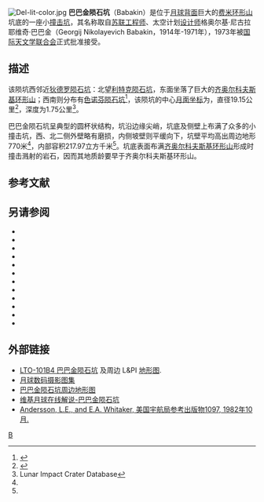 {{lunar crater data|
 image=Babakin_crater_annotated.jpg|
 caption=右侧部分是[[阿波罗15号|阿波罗15号]]拍摄，巴巴金陨石坑显示在边框中。|
 latitude=20.81|
 N_or_S=S|
 longitude=123.26|
 E_or_W=E|
 diameter=19.15公里|
 depth=1.75公里|
 colong=237|
 eponym=格奥尔基·尼·巴巴金}}
[[Image:Del-lit-color.jpg|thumb]]
'''巴巴金陨石坑'''（Babakin）是位于[[月球背面|月球背面]]巨大的[[费米环形山|费米环形山]]坑底的一座小[[撞击坑|撞击坑]]，其名称取自[[苏联|苏联]][[工程师|工程师]]、太空计划[[设计师|设计师]]格奥尔基·尼古拉耶维奇·巴巴金（Georgij Nikolayevich Babakin，1914年-1971年），1973年被[[国际天文学联合会|国际天文学联合会]]正式批准接受。

==描述==
该陨坑西邻近[[狄德罗陨石坑|狄德罗陨石坑]]：北望[[利特克陨石坑|利特克陨石坑]]，东面坐落了巨大的[[齐奥尔科夫斯基环形山|齐奥尔科夫斯基环形山]]；西南则分布有[[色诺芬陨石坑|色诺芬陨石坑]]<ref>{{Cite web |url=http://planetarynames.wr.usgs.gov/images/Lunar/LAC_101_lo.pdf |title=Crater Babakin on LAC-101 map |accessdate=2016-07-24 |archive-date=2013-02-20 |archive-url=https://web.archive.org/web/20130220212319/http://planetarynames.wr.usgs.gov/images/Lunar/lac_101_lo.pdf |dead-url=no }}</ref>，该陨坑的中心[[月面坐标|月面坐标]]为{{Coord|20.81|S|123.26|E|globe:Moon|nogoogle=1|noosm=1}}，直径19.15公里<ref name="IAU">{{Cite web |url=http://planetarynames.wr.usgs.gov/Feature/531 |title=Directory of the International Astronomical Union |accessdate=2016-07-24 |archive-date=2017-09-28 |archive-url=https://web.archive.org/web/20170928150700/https://planetarynames.wr.usgs.gov/Feature/531 |dead-url=no }}</ref>，深度为1.75公里<ref name=LICD>Lunar Impact Crater Database</ref>。

巴巴金陨石坑呈典型的圆杯状结构，坑沿边缘尖峭，坑底及侧壁上布满了众多的小撞击坑，西、北二侧外壁略有磨损，内侧坡壁则平缓向下，坑壁平均高出周边地形770米<ref name="LICD"/>，内部容积217.97立方千米<ref name="LICD"/>。坑底表面布满[[齐奥尔科夫斯基环形山|齐奥尔科夫斯基环形山]]形成时撞击溅射的岩石，因而其地质龄要早于齐奥尔科夫斯基环形山。

==参考文献==
{{Reflist}}

==另请参阅==
{{refbegin}}
* {{cite book
  | last1 = Andersson
  | first1 = L. E.
  | last2 = Whitaker
  | first2 = E. A.
  | authorlink2 = Ewen Whitaker
  | date = 1982
  | title = [[NASA|NASA]] Catalogue of Lunar Nomenclature
  | publisher = NASA RP-1097
  | ref = harv
  }}
* {{cite web
  | last = Blue
  | first = Jennifer
  | date = July 25, 2007
  | title = Gazetteer of Planetary Nomenclature
  | publisher = [[United_States_Geological_Survey|USGS]]
  | url = http://planetarynames.wr.usgs.gov/
  | accessdate = 2007-08-05
  | ref = harv
  | archive-date = 2018-12-25
  | archive-url = https://web.archive.org/web/20181225170157/https://planetarynames.wr.usgs.gov/
  | dead-url = no
  }}
* {{cite book
  | last1 = Bussey
  | first1 = B.
  | authorlink1 = Ben Bussey
  | last2 = Spudis
  | first2 = P.
  | authorlink2 = Paul Spudis
  | date = 2004
  | title = The Clementine Atlas of the Moon
  | publisher = Cambridge University Press
  | location = New York
  | isbn = 978-0-521-81528-4
  | ref = harv
  }}
* {{cite book
  | last1 = Cocks
  | first1 = Elijah E.
  | last2 = Cocks
  | first2 = Josiah C.
  | date = 1995
  | title = Who's Who on the Moon: A Biographical Dictionary of Lunar Nomenclature
  | url = https://archive.org/details/isbn_9780936389271
  | publisher = Tudor Publishers
  | isbn = 978-0-936389-27-1
  | ref = harv
  }}
* {{cite web
  | last = McDowell
  | first = Jonathan
  | date = July 15, 2007
  | url = http://host.planet4589.org/astro/lunar/
  | title = Lunar Nomenclature
  | publisher = Jonathan's Space Report
  | accessdate = 2007-10-24
  | ref = harv
  | archive-date = 2018-12-25
  | archive-url = https://web.archive.org/web/20181225170156/http://host.planet4589.org/astro/lunar/
  | dead-url = no
  }}
* {{cite journal| last1 = Menzel| first1 = D. H.| last2 = Minnaert| first2 = M.| last3 = Levin| first3 = B.| last4 = Dollfus| first4 = A.| last5 = Bell| first5 = B.| title = Report on Lunar Nomenclature by the Working Group of Commission 17 of the IAU| doi = 10.1007/BF00171763| journal = Space Science Reviews| volume = 12| issue = 2| pages = 136–186| year = 1971| pmid = | pmc =| bibcode = 1971SSRv...12..136M| ref = harv}}
* {{cite book
  | first = Patrick
  | last = Moore
  | authorlink = Patrick Moore
  | date = 2001
  | title = On the Moon
  | url = https://archive.org/details/patrickmooreonmo00patr
  | publisher = Sterling Publishing Co
  | isbn = 978-0-304-35469-6
  | ref = harv
  }}
* {{cite book
  | first = Fred W.
  | last = Price
  | date = 1988
  | title = The Moon Observer's Handbook
  | publisher = Cambridge University Press
  | isbn = 978-0-521-33500-3
  | ref = harv
  }}
* {{cite book
  | last = Rükl
  | first = Antonín
  | authorlink = Antonín Rükl
  | date = 1990
  | title = Atlas of the Moon
  | publisher = Kalmbach Books
  | isbn = 978-0-913135-17-4
  | ref = harv
  }}
* {{cite book
  | last = Webb
  | first = Rev. T. W.
  | authorlink = Thomas William Webb
  | date = 1962
  | title = Celestial Objects for Common Telescopes
  | url = https://archive.org/details/celestialobjects00webb
  | edition = 6th revised
  | publisher = Dover
  | isbn = 978-0-486-20917-3
  | ref = harv
  }}
* {{cite book
  | first = Ewen A.
  | last = Whitaker
  | authorlink = Ewen Whitaker
  | date = 1999
  | title = Mapping and Naming the Moon
  | publisher = Cambridge University Press
  | isbn = 978-0-521-62248-6
  | ref = harv
  }}
* {{cite book
  | first = Peter T.
  | last = Wlasuk
  | date = 2000
  | title = Observing the Moon
  | publisher = Springer
  | isbn = 978-1-85233-193-1
  | ref = harv
 }}
{{refend}}

==外部链接==
* [http://www.lpi.usra.edu/resources/mapcatalog/LTO/lto101b4_2/ LTO-101B4 巴巴金陨石坑] {{Wayback|url=http://www.lpi.usra.edu/resources/mapcatalog/LTO/lto101b4_2/ |date=20160407064543 }}及周边 L&PI [[地形图|地形图]].
* [http://www.lpi.usra.edu/resources/lunar_orbiter/bin/srch_nam.shtml?Babakin%7C0 月球数码摄影图集] {{Wayback|url=http://www.lpi.usra.edu/resources/lunar_orbiter/bin/srch_nam.shtml?Babakin%7C0 |date=20160303195608 }}
* [http://www.lpi.usra.edu/resources/mapcatalog/LTO/lto101b4_2/ 巴巴金陨石坑周边地形图] {{Wayback|url=http://www.lpi.usra.edu/resources/mapcatalog/LTO/lto101b4_2/ |date=20160407064543 }}
* [http://the-moon.wikispaces.com/Babakin 维基月球在线解说-巴巴金陨石坑] {{Wayback|url=http://the-moon.wikispaces.com/Babakin |date=20180507084304 }}
* [http://planet4589.org/astro/lunar/RP-1097.pdf Andersson, L.E., and E.A. Whitaker, 美国宇航局参考出版物1097, 1982年10月.] {{Wayback|url=http://planet4589.org/astro/lunar/RP-1097.pdf |date=20141006125838 }}

[[Category:月球环形山|B]]
{{月球环形山 (A-B)}}